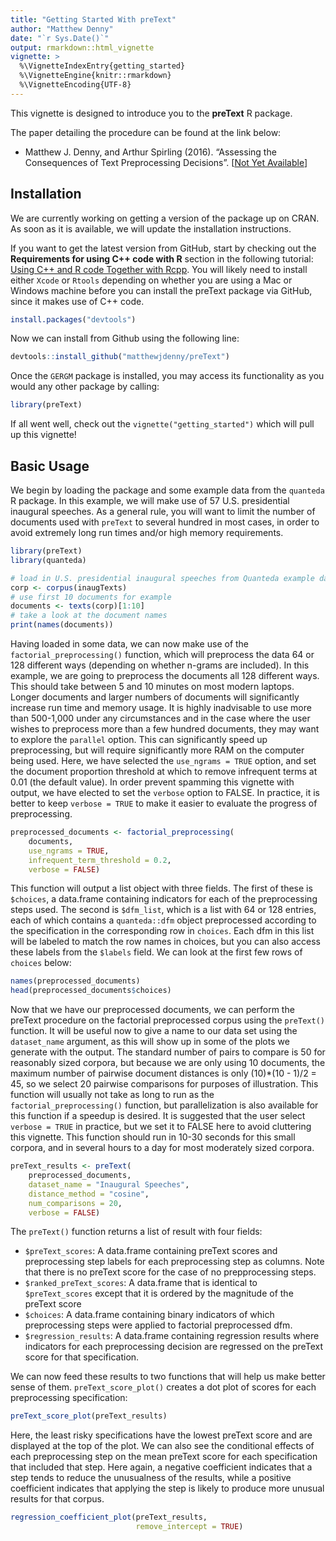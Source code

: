 ```yaml
---
title: "Getting Started With preText"
author: "Matthew Denny"
date: "`r Sys.Date()`"
output: rmarkdown::html_vignette
vignette: >
  %\VignetteIndexEntry{getting_started}
  %\VignetteEngine{knitr::rmarkdown}
  %\VignetteEncoding{UTF-8}
---
```


This vignette is designed to introduce you to the **preText** R package. 

The paper detailing the procedure can be found at the link below:

* Matthew J. Denny, and Arthur Spirling (2016). "Assessing the Consequences of Text Preprocessing Decisions". [[Not Yet Available](www.mjdenny.com)]

## Installation
We are currently working on getting a version of the package up on CRAN. As soon
as it is available, we will update the installation instructions.

If you want to get the latest version from GitHub, start by checking out the 
**Requirements for using C++ code with R** section in the following 
tutorial: [Using C++ and R code Together with Rcpp](http://www.mjdenny.com/Rcpp_Intro.html). 
You will likely need to install either `Xcode` or `Rtools` depending on whether 
you are using a Mac or Windows machine before you can install the preText package 
via GitHub, since it makes use of C++ code.

```r
install.packages("devtools")
```    
Now we can install from Github using the following line:
```r
devtools::install_github("matthewjdenny/preText")
```
Once the `GERGM` package is installed, you may access its functionality as you 
would any other package by calling:
```r
library(preText)
```
If all went well, check out the `vignette("getting_started")` which will pull up 
this vignette!

## Basic Usage
We begin by loading the package and some example data from the `quanteda` R 
package. In this example, we will make use of 57 U.S. presidential inaugural 
speeches. As a general rule, you will want to limit the number of documents used
with `preText` to several hundred in most cases, in order to avoid extremely 
long run times and/or high memory requirements. 
```r
library(preText)
library(quanteda)

# load in U.S. presidential inaugural speeches from Quanteda example data.
corp <- corpus(inaugTexts)
# use first 10 documents for example
documents <- texts(corp)[1:10]
# take a look at the document names
print(names(documents))
```
Having loaded in some data, we can now make use of the `factorial_preprocessing()` 
function, which will preprocess the data 64 or 128 different ways (depending on
whether n-grams are included). In this example, we are going to preprocess the 
documents all 128 different ways. This should take between 5 and 10 minutes on 
most modern laptops. Longer documents and larger numbers of documents will 
significantly increase run time and memory usage. It is highly inadvisable to use 
more than 500-1,000 under any circumstances and in the case where the user wishes 
to preprocess more than a few hundred documents, they may want to explore the 
`parallel` option. This can significantly speed up preprocessing, but will 
require significantly more RAM on the computer being used. Here, we have 
selected the `use_ngrams = TRUE` option, and set the document proportion 
threshold at which to remove infrequent terms at 0.01 (the default value). In 
order prevent spamming this vignette with output, we have elected to set the 
`verbose` option to FALSE. In practice, it is better to keep `verbose = TRUE` to
make it easier to evaluate the progress of preprocessing. 
```r
preprocessed_documents <- factorial_preprocessing(
    documents,
    use_ngrams = TRUE,
    infrequent_term_threshold = 0.2,
    verbose = FALSE)
```
 This function will output a list object with 
three fields. The first of these is `$choices`, a data.frame containing indicators
for each of the preprocessing steps used. The second is `$dfm_list`, which is a 
list with 64 or 128 entries, each of which contains a `quanteda::dfm` object 
preprocessed according to the specification in the corresponding row in `choices`.
Each dfm in this list will be labeled to match the row names in choices, but you
can also access these labels from the `$labels` field. We can look at the first 
few rows of `choices` below:
```r
names(preprocessed_documents)
head(preprocessed_documents$choices)
```
Now that we have our preprocessed documents, we can perform the preText 
procedure on the factorial preprocessed corpus using the `preText()` function.
It will be useful now to give a name to our data set using the `dataset_name`
argument, as this will show up in some of the plots we generate with the output.
The standard number of pairs to compare is 50 for reasonably sized corpora, but
because we are only using 10 documents, the maximum number of pairwise document
distances is only (10)*(10 - 1)/2 = 45, so we select 20 pairwise comparisons for
purposes of illustration. This function will usually not take as long to run as 
the `factorial_preprocessing()` function, but parallelization is also available 
for this function if a speedup is desired. It is suggested that the user select
`verbose = TRUE` in practice, but we set it to FALSE here to avoid cluttering 
this vignette. This function should run in 10-30 seconds for this small corpora, 
and in several hours to a day for most moderately sized corpora.
```r
preText_results <- preText(
    preprocessed_documents,
    dataset_name = "Inaugural Speeches",
    distance_method = "cosine",
    num_comparisons = 20,
    verbose = FALSE)
```
The `preText()` function returns a list of result with four fields:

* `$preText_scores`: A data.frame containing preText scores and preprocessing step labels for each preprocessing step as columns. Note that there is no preText score for the case of no prepprocessing steps. 
* `$ranked_preText_scores`: A data.frame that is identical to `$preText_scores` except that it is ordered by the magnitude of the preText score
* `$choices`: A data.frame containing binary indicators of which preprocessing 
steps were applied to factorial preprocessed dfm. 
* `$regression_results`: A data.frame containing regression results where indicators for each preprocessing decision are regressed on the preText score for that specification.

We can now feed these results to two functions that will help us make better 
sense of them. `preText_score_plot()` creates a dot plot of scores for each 
preprocessing specification:
```r
preText_score_plot(preText_results)
```
Here, the least risky specifications have the lowest preText score and are 
displayed at the top of the plot. We can also see the conditional effects of 
each preprocessing step on the mean preText score for each specification that 
included that step. Here again, a negative coefficient indicates that a step 
tends to reduce the unusualness of the results, while a positive coefficient
indicates that applying the step is likely to produce more unusual results for 
that corpus.
```r
regression_coefficient_plot(preText_results,
                            remove_intercept = TRUE)
```